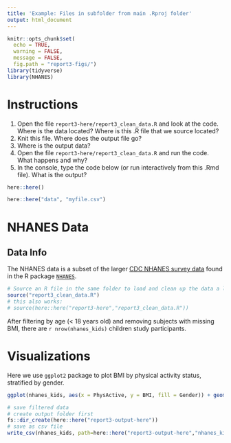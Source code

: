 ```yaml
---
title: 'Example: Files in subfolder from main .Rproj folder'
output: html_document
---
```


```r
knitr::opts_chunk$set(
  echo = TRUE,
  warning = FALSE,
  message = FALSE,
  fig.path = "report3-figs/")
library(tidyverse)
library(NHANES)
```

# Instructions

1. Open the file `report3-here/report3_clean_data.R` and look at the code. Where is the data located? Where is this .R file that we source located?
2. Knit this file. Where does the output file go?
4. Where is the output data?
5. Open the file `report3-here/report3_clean_data.R` and run the code. What happens and why?
6. In the console, type the code below (or run interactively from this .Rmd file). What is the output?

```r
here::here()

here::here("data", "myfile.csv")
```


# NHANES Data

## Data Info

The NHANES data is a subset of the larger [CDC NHANES survey data](https://wwwn.cdc.gov/nchs/nhanes/) found in the R package [`NHANES`](https://cran.r-project.org/web/packages/NHANES/index.html).

```r
# Source an R file in the same folder to load and clean up the data a little bit.
source("report3_clean_data.R")
# this also works:
# source(here::here("report3-here","report3_clean_data.R"))
```

After filtering by age (< 18 years old) and removing subjects with missing BMI, there are `r nrow(nhanes_kids)` children study participants.


# Visualizations

Here we use `ggplot2` package to plot BMI by physical activity status, stratified by gender.

```r
ggplot(nhanes_kids, aes(x = PhysActive, y = BMI, fill = Gender)) + geom_boxplot()
```

```r
# save filtered data
# create output folder first
fs::dir_create(here::here("report3-output-here"))
# save as csv file
write_csv(nhanes_kids, path=here::here("report3-output-here","nhanes_kids_here.csv"))
```


